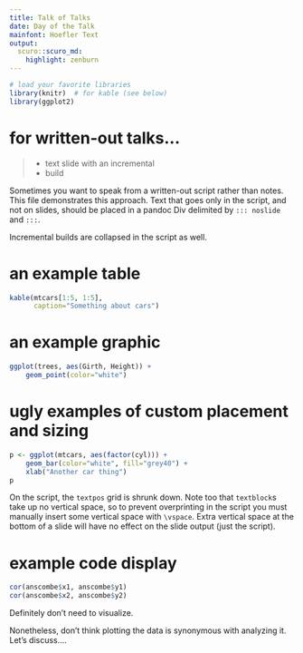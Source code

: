 ```yaml
---
title: Talk of Talks
date: Day of the Talk
mainfont: Hoefler Text
output:
  scuro::scuro_md:
    highlight: zenburn
---
```


```r
# load your favorite libraries
library(knitr)  # for kable (see below)
library(ggplot2)
```


# for written-out talks...

> - text slide with an incremental
> - build


::: noslide
Sometimes you want to speak from a written-out script rather than notes. This file demonstrates this approach. Text that goes only in the script, and not on slides, should be placed in a pandoc Div delimited by `::: noslide` and `:::`.

Incremental builds are collapsed in the script as well.
:::

# an example table

```r
kable(mtcars[1:5, 1:5],
      caption="Something about cars")
```

# an example graphic

```r
ggplot(trees, aes(Girth, Height)) +
    geom_point(color="white")
```

# ugly examples of custom placement and sizing

```r
p <- ggplot(mtcars, aes(factor(cyl))) +
    geom_bar(color="white", fill="grey40") +
    xlab("Another car thing")
p
```

\begin{textblock}{2.75}(3,2)

Look! a dodgy three-column layout!

With great layout power comes great, etc., etc.
\end{textblock}

\begin{textblock}{2.75}(6,1)
```r
p
```

Text scaling: \\
a cautionary tale.
\end{textblock}

\vspace{8\TPVertModule}

::: noslide
On the script, the `textpos` grid is shrunk down. Note too that `textblock`s take up no vertical space, so to prevent overprinting in the script you must manually insert some vertical space with `\vspace`. Extra vertical space at the bottom of a slide will have no effect on the slide output (just the script).
:::

# example code display

```r
cor(anscombe$x1, anscombe$y1)
cor(anscombe$x2, anscombe$y2)
```

Definitely don't need to visualize.

::: noslide
Nonetheless, don't think plotting the data is synonymous with analyzing it. Let's discuss....
:::
